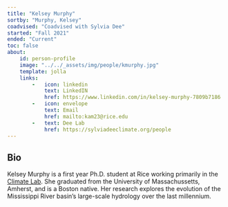```yaml
---
title: "Kelsey Murphy"
sortby: "Murphy, Kelsey"
coadvised: "Coadvised with Sylvia Dee"
started: "Fall 2021"
ended: "Current"
toc: false
about:
    id: person-profile
    image: "../../_assets/img/people/kmurphy.jpg"
    template: jolla
    links:
        -   icon: linkedin
            text: LinkedIN
            href: https://www.linkedin.com/in/kelsey-murphy-7809b7186
        -   icon: envelope
            text: Email
            href: mailto:kam23@rice.edu
        -   text: Dee Lab
            href: https://sylviadeeclimate.org/people
---
```


:::{#person-profile}
## Bio

Kelsey Murphy is a first year Ph.D. student at Rice working primarily in the [Climate Lab](https://sylviadeeclimate.org/people).
She graduated from the University of Massachussetts, Amherst, and is a Boston native.
Her research explores the evolution of the Mississippi River basin's large-scale hydrology over the last millennium.
:::
